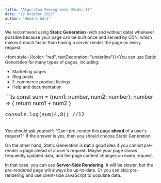 ```yaml
---
title: "Algoritma Pemrograman (Modul 1)"
date: "29 October 2023"
author: "Hendra Adri"
---
```


We recommend using **Static Generation** (with and without data) whenever possible because your page can be built once and served by CDN, which makes it much faster than having a server render the page on every request.

<font style={{color: "red", textDecoration: "underline"}}>You</font> can use Static Generation for many types of pages, including:

- Marketing pages
- Blog posts
- E-commerce product listings
- Help and documentation

<font size="4">
    ```ts
    const sum = (num1: number, num2: number): number => {
        return num1 + num2
    }

    console.log(sum(4,8)) //12
    ```
</font>



You should ask yourself: "Can I pre-render this page **ahead** of a user's request?" If the answer is yes, then you should choose Static Generation.

On the other hand, Static Generation is **not** a good idea if you cannot pre-render a page ahead of a user's request. Maybe your page shows frequently updated data, and the page content changes on every request.

In that case, you can use **Server-Side Rendering**. It will be slower, but the pre-rendered page will always be up-to-date. Or you can skip pre-rendering and use client-side JavaScript to populate data.